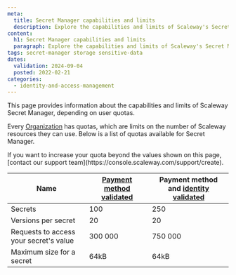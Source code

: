 ```yaml
---
meta:
  title: Secret Manager capabilities and limits
  description: Explore the capabilities and limits of Scaleway's Secret Manager service, designed to protect and manage sensitive data efficiently within defined user quotas.
content:
  h1: Secret Manager capabilities and limits
  paragraph: Explore the capabilities and limits of Scaleway's Secret Manager service, designed to protect and manage sensitive data efficiently within defined user quotas.
tags: secret-manager storage sensitive-data
dates:
  validation: 2024-09-04
  posted: 2022-02-21
categories:
  - identity-and-access-management
---
```


This page provides information about the capabilities and limits of Scaleway Secret Manager, depending on user quotas.

Every [Organization](/identity-and-access-management/organizations-and-projects/concepts/#organization) has quotas, which are limits on the number of Scaleway resources they can use. Below is a list of quotas available for Secret Manager.

<Message type="note">
 If you want to increase your quota beyond the values shown on this page, [contact our support team](https://console.scaleway.com/support/create).
</Message>

| Name                                   | [Payment method validated](/console/billing/how-to/add-payment-method/#how-to-add-a-credit-card) | Payment method and [identity validated](/console/account/how-to/verify-identity/) |
|----------------------------------------|---------------------------------------------------------------------------------------------------------------------------------------------|---------------------------------------------------------------------------------------------------|
| Secrets                                | 100                                                                                                                                         | 250                                                                                               |
| Versions per secret                    | 20                                                                                                                                          | 20                                                                                                |
| Requests to access your secret's value | 300 000                                                                                                                                     | 750 000                                                                                           |
| Maximum size for a secret              | 64kB                                                                                                                                        | 64kB                                                                                              |
